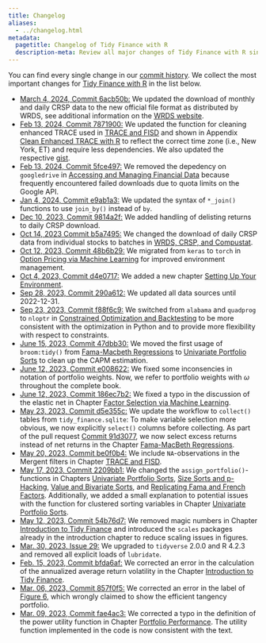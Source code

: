 ```yaml
---
title: Changelog
aliases:
  - ../changelog.html
metadata:
  pagetitle: Changelog of Tidy Finance with R
  description-meta: Review all major changes of Tidy Finance with R since the book publication in 2022. 
---
```


You can find every single change in our [commit history](https://github.com/tidy-finance/website/commits/main). We collect the most important changes for [Tidy Finance with R](index.qmd) in the list below. 

- [March 4, 2024, Commit 6acb50b:](https://github.com/tidy-finance/website/commit/6acb50b4d7ee8415be41731bdd65fc88b1bff76b) We updated the download of monthly and daily CRSP data to the new official file format as distributed by WRDS, see additional information on the [WRDS website](https://wrds-www.wharton.upenn.edu/pages/support/manuals-and-overviews/crsp/stocks-and-indices/crsp-stock-and-indexes-version-2/crsp-ciz-faq/). 
- [Feb 13, 2024, Commit 7871900:](https://github.com/tidy-finance/website/commit/78719005211954666662ae2736ee9ecbc9cac02f) We updated the function for cleaning enhanced TRACE used in [TRACE and FISD](trace-and-fisd.qmd) and shown in Appendix [Clean Enhanced TRACE with R](clean-enhanced-trace-with-r.qmd) to reflect the correct time zone (i.e., New York, ET) and require less dependencies. We also updated the respective [gist](https://gist.github.com/patrick-weiss/3a05b3ab281563b2e94858451c2eb3a4).
- [Feb 13, 2024, Commit 5fce497:](https://github.com/tidy-finance/website/commit/5fce497972dfb8498228032f1f2d1ca25b20e93f) We removed the depedency on `googledrive` in [Accessing and Managing Financial Data](accessing-and-managing-financial-data.qmd) because frequently encountered failed downloads due to quota limits on the Google API. 
- [Jan 4, 2024, Commit e9ab1a3:](https://github.com/tidy-finance/website/commit/e9ab1a3f94afae26540d78ecfbc74d49e62f065b) We updated the syntax of `*_join()` functions to use `join_by()` instead of `by`.
- [Dec 10, 2023, Commit 9814a2f:](https://github.com/tidy-finance/website/commit/9814a2f9be1984090c247a88006828a6fc9b606f) We added handling of delisting returns to daily CRSP download. 
- [Oct 14, 2023 Commit b5a7495:](https://github.com/tidy-finance/website/commit/b5a7495259adb6cedc47766e3bfd673c54dba293) We changed the download of daily CRSP data from individual stocks to batches in [WRDS, CRSP, and Compustat](wrds-crsp-and-compustat.qmd).
- [Oct 12, 2023, Commit 48b6b29:](https://github.com/tidy-finance/website/commit/48b6b2964af13c8fc3341f22c06b1dcc7c86d966) We migrated from `keras` to `torch` in [Option Pricing via Machine Learning](option-pricing-via-machine-learning.qmd) for improved environment management.
- [Oct 4, 2023, Commit d4e0717:](https://github.com/tidy-finance/website/commit/d4e071717f1d096c2b1fea9d0f196d025714fea6) We added a new chapter [Setting Up Your Environment](setting-up-your-environment.qmd).
- [Sep 28, 2023, Commit 290a612:](https://github.com/tidy-finance/website/commit/290a61e389e4049d79202966e1243481dfe04dfa) We updated all data sources until 2022-12-31.
- [Sep 23, 2023, Commit f88f6c9:](https://github.com/tidy-finance/website/commit/f88f6c953da0b5a447a295f76cf679a2f5dfa3b6) We switched from `alabama` and `quadprog` to `nloptr` in [Constrained Optimization and Backtesting](constrained-optimization-and-backtesting.qmd) to be more consistent with the optimization in Python and to provide more flexibility with respect to constraints. 
- [June 15, 2023, Commit 47dbb30:](https://github.com/tidy-finance/website/commit/47dbb30efa9615c1d5f7325d75786e584b581cdb) We moved the first usage of `broom:tidy()` from [Fama-Macbeth Regressions](fama-macbeth-regressions.qmd) to [Univariate Portfolio Sorts](univariate-portfolio-sorts.qmd) to clean up the CAPM estimation. 
- [June 12, 2023, Commit e008622:](https://github.com/tidy-finance/website/pull/50/commits/e0086225a35e780b6cc115b905c75576ee40a961) We fixed some inconsencies in notation of portfolio weights. Now, we refer to portfolio weights with $\omega$ throughout the complete book.
- [June 12, 2023, Commit 186ec7b2:](https://github.com/tidy-finance/website/pull/49/commits/186ec7b2c803bfb475fef5c23f9a711a3fb32d1f) We fixed a typo in the discussion of the elastic net in Chapter [Factor Selection via Machine Learning
](factor-selection-via-machine-learning.qmd).
- [May 23, 2023, Commit d5e355c:](https://github.com/tidy-finance/website/commit/d5e355ca6cf117bcc193376124c46ca1b2e9ed1d) We update the workflow to `collect()` tables from `tidy_finance.sqlite`: To make variable selection more obvious, we now explicitly `select()` columns before collecting. As part of the pull request [Commit 91d3077](https://github.com/tidy-finance/website/pull/42/commits/91d3077ee75a3ab71db684001d0562a53031c73c), we now select excess returns instead of net returns in the Chapter [Fama-MacBeth Regressions](fama-macbeth-regressions.qmd).
- [May 20, 2023, Commit be0f0b4:](https://github.com/tidy-finance/website/commit/be0f0b4b156487299369c682a4d47d1d10ec5485) We include `NA`-observations in the Mergent filters in Chapter [TRACE and FISD](trace-and-fisd.qmd).
- [May 17, 2023, Commit 2209bb1:](https://github.com/tidy-finance/website/commit/2209bb133d2080eae52cbbc5ec14e4550ff186d3) We changed the `assign_portfolio()`-functions in Chapters [Univariate Portfolio Sorts](univariate-portfolio-sorts.qmd), [Size Sorts and p-Hacking](size-sorts-and-p-hacking.qmd), [Value and Bivariate Sorts](value-and-bivariate-sorts.qmd), and [Replicating Fama and French Factors](replicating-fama-and-french-factors.qmd). Additionally, we added a small explanation to potential issues with the function for clustered sorting variables in Chapter [Univariate Portfolio Sorts](univariate-portfolio-sorts.qmd).
- [May 12, 2023, Commit 54b76d7:](54b76d7c1977c3759ed8bd641940d17add1a755b) We removed magic numbers in Chapter [Introduction to Tidy Finance](introduction-to-tidy-finance.qmd#the-efficient-frontier) and introduced the `scales` packages already in the introduction chapter to reduce scaling issues in figures. 
- [Mar. 30, 2023, Issue 29:](https://github.com/tidy-finance/website/issues/29) We upgraded to `tidyverse` 2.0.0 and R 4.2.3 and removed all explicit loads of `lubridate`.
- [Feb. 15, 2023, Commit bfda6af: ](https://github.com/tidy-finance/website/commit/bfda6af6169a42f433568e32b7a9cce06cb948ac) We corrected an error in the calculation of the annualized average return volatility in the Chapter [Introduction to Tidy Finance](introduction-to-tidy-finance.qmd#the-efficient-frontier).
- [Mar. 06, 2023, Commit 857f0f5: ](https://github.com/tidy-finance/website/commit/857f0f5893a8e7e4c2b4475e1461ebf3d0abe2d6) We corrected an error in the label of [Figure 6](introduction-to-tidy-finance.qmd#fig-106), which wrongly claimed to show the efficient tangency portfolio.
- [Mar. 09, 2023, Commit fae4ac3: ](https://github.com/tidy-finance/website/commit/fae4ac3fd12797d66a48f43af3d8e84ded694f13) We corrected a typo in the definition of the power utility function in Chapter [Portfolio Performance](parametric-portfolio-policies.qmd#portfolio-performance). The utility function implemented in the code is now consistent with the text. 
